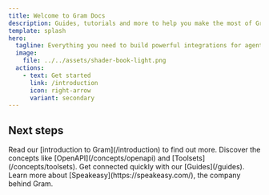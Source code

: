 ```yaml
---
title: Welcome to Gram Docs
description: Guides, tutorials and more to help you make the most of Gram, the platform for building powerful integrations for agents and LLMs.
template: splash
hero:
  tagline: Everything you need to build powerful integrations for agents and LLMs
  image:
    file: ../../assets/shader-book-light.png
  actions:
    - text: Get started
      link: /introduction
      icon: right-arrow
      variant: secondary
---
```



## Next steps

<CardGrid stagger>
  <Card title="What is Gram?" icon="pencil">
    Read our [introduction to Gram](/introduction) to find out more.
  </Card>
  <Card title="Gram concepts" icon="add-document">
    Discover the concepts like [OpenAPI](/concepts/openapi) and [Toolsets](/concepts/toolsets).
  </Card>
  <Card title="Read our guides" icon="setting">
    Get connected quickly with our [Guides](/guides).
  </Card>
  <Card title="Discover Speakeasy" icon="open-book">
    Learn more about [Speakeasy](https://speakeasy.com/), the company behind Gram.
  </Card>
</CardGrid>
